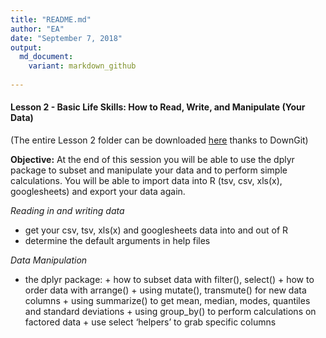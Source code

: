 ```yaml
---
title: "README.md"
author: "EA"
date: "September 7, 2018"
output: 
  md_document:
    variant: markdown_github
        
---
```


#### Lesson 2 - Basic Life Skills: How to Read, Write, and Manipulate (Your Data)

(The entire Lesson 2 folder can be downloaded [here](https://minhaskamal.github.io/DownGit/#/home?url=https://github.com/eacton/CAGEF/tree/master/Lesson_2) thanks to DownGit)

__Objective:__ At the end of this session you will be able to use the dplyr package to subset and manipulate your data and to perform simple calculations. You will be able to import data into R (tsv, csv, xls(x), googlesheets) and export your data again.


_Reading in and writing data_

- get your csv, tsv, xls(x) and googlesheets data into and out of R
- determine the default arguments in help files


_Data Manipulation_     

- the dplyr package: 
      + how to subset data with filter(), select()
      + how to order data with arrange()
      + using mutate(), transmute() for new data columns 
      + using summarize() to get mean, median, modes, quantiles and standard deviations
      + using group_by() to perform calculations on factored data 
      + use select 'helpers' to grab specific columns
      
